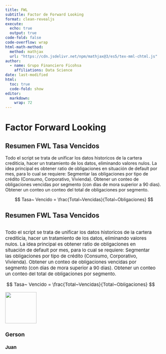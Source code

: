 ```yaml
---
title: FWL
subtitle: Factor de Forward Looking
format: clean-revealjs
execute: 
  echo: true
  output: true
code-fold: false
code-overflow: wrap
html-math-method:
  method: mathjax
  url: "https://cdn.jsdelivr.net/npm/mathjax@3/es5/tex-mml-chtml.js"
author:
  - name: Grupo Financiero Ficohsa 
    affiliations: Data Science
date: last-modified
html: 
  toc: true
  code-fold: show
editor: 
  markdown: 
    wrap: 72
---
```


# Factor Forward Looking

## Resumen FWL Tasa Vencidos

Todo el script se trata de unificar los datos historicos de la cartera
crediticia, hacer un tratamiento de los datos, eliminando valores nulos.
La idea principal es obtener ratio de obligaciones en situación de
default por mes, para lo cual se requiere: Segmentar las obligaciones
por tipo de crédito (Consumo, Corporativo, Vivienda). Obtener un conteo
de obligaciones vencidas por segmento (con dias de mora superior a 90
dias). Obtener un conteo un conteo del total de obligaciones por
segmento.

$$
Tasa~ Vencido = \frac{Total~Vencidas}{Total~Obligaciones}
$$

## Resumen FWL Tasa Vencidos

::::: columns
::: {.column style="font-size:15px"}
Todo el script se trata de unificar los datos historicos de la cartera
crediticia, hacer un tratamiento de los datos, eliminando valores nulos.
La idea principal es obtener ratio de obligaciones en situación de
default por mes, para lo cual se requiere: Segmentar las obligaciones
por tipo de crédito (Consumo, Corporativo, Vivienda). Obtener un conteo
de obligaciones vencidas por segmento (con dias de mora superior a 90
dias). Obtener un conteo un conteo del total de obligaciones por
segmento.

$$
Tasa~ Vencido = \frac{Total~Vencidas}{Total~Obligaciones}
$$

![](images/Captura de pantalla 2024-12-09 155007.png){width="100"}

### Gerson

#### Juan
:::

::: {.column style="font-size:15px"}
:::
:::::

## 
